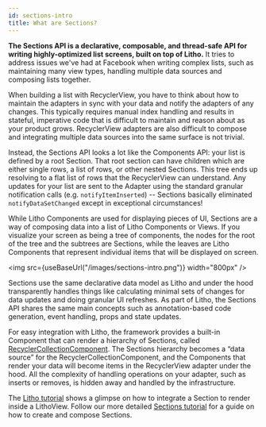 ```yaml
---
id: sections-intro
title: What are Sections?
---
```


**The Sections API is a declarative, composable, and thread-safe API for writing highly-optimized list screens, built on top of Litho.** It tries to address issues we've had at Facebook when writing complex lists, such as maintaining many view types, handling multiple data sources and composing lists together.

When building a list with RecyclerView, you have to think about how to maintain the adapters in sync with your data and notify the adapters of any changes. This typically requires manual index handling and results in stateful, imperative code that is difficult to maintain and reason about as your product grows. RecyclerView adapters are also difficult to compose and integrating multiple data sources into the same surface is not trivial.

Instead, the Sections API looks a lot like the Components API: your list is defined by a root Section. That root section can have children which are either single rows, a list of rows, or other nested Sections. This tree ends up resolving to a flat list of rows that the RecyclerView can understand. Any updates for your list are sent to the Adapter using the standard granular notification calls (e.g. `notifyItemInserted`) -- Sections basically eliminated `notifyDataSetChanged` except in exceptional circumstances!

While Litho Components are used for displaying pieces of UI, Sections are a way of composing data into a list of Litho Components or Views. If you visualize your screen as being a tree of components, the nodes for the root of the tree and the subtrees are Sections, while the leaves are Litho Components that represent individual items that will be displayed on screen.

<img src={useBaseUrl("/images/sections-intro.png")} width="800px" />

Sections use the same declarative data model as Litho and under the hood transparently handles things like calculating minimal sets of changes for data updates and doing granular UI refreshes.
As part of Litho, the Sections API shares the same main concepts such as annotation-based code generation, event handling, props and state updates.

For easy integration with Litho, the framework provides a built-in Component that can render a hierarchy of Sections, called [RecyclerCollectionComponent](pathname:///javadoc/com/facebook/litho/sections/widget/RecyclerCollectionComponent.html). The Sections hierarchy becomes a “data source” for the RecyclerCollectionComponent, and the Components that render your data will become items in the RecyclerView adapter under the hood.  All the complexity of handling operations on your adapter, such as inserts or removes, is hidden away and handled by the infrastructure.

The [Litho tutorial](tutorial) shows a glimpse on how to integrate a Section to render inside a LithoView. Follow our more detailed [Sections tutorial](sections-tutorial) for a guide on how to create and compose Sections.
